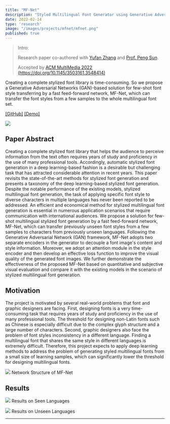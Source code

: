 ```yaml
---
title: "MF-Net"
description: "Styled Multilingual Font Generator using Generative Adversarial Network (GAN)"
date: 2022-02-14
type: 'research'
image: "/images/projects/mfnet/mfnet.png"
published: true
---
```


> Intro:
> 
> Research paper co-authored with [Yufan Zhang](https://yufanz.xyz/project/mfnet/) and [Prof. Peng Sun](https://scholars.duke.edu/person/Peng.Sun1).
>
> Accepted by [ACM MultiMedia 2022](https://2022.acmmm.org/) [(https://doi.org/10.1145/3503161.3548414)](https://doi.org/10.1145/3503161.3548414) 

Creating a complete stylized font library is time-consuming. So we propose a Generative Adversarial Networks (GAN)-based solution for few-shot font style transferring by a fast feed-forward network, MF-Net, which can transfer the font styles from a few samples to the whole multilingual font set.

[[GitHub]](https://github.com/iamyufan/MF-Net) [[Demo]](https://mfont.net)


![](/images/projects/mfnet/mfnet.png)

## Paper Abstract
Creating a complete stylized font library that helps the audience to perceive information from the text often requires years of study and proficiency in the use of many professional tools. Accordingly, automatic stylized font generation in a deep learning-based fashion is a desirable but challenging task that has attracted considerable attention in recent years. This paper revisits the state-of-the-art methods for stylized font generation and presents a taxonomy of the deep learning-based stylized font generation. Despite the notable performance of the existing models, stylized multilingual font generation, the task of applying specific font style to diverse characters in multiple languages has never been reported to be addressed. An efficient and economical method for stylized multilingual font generation is essential in numerous application scenarios that require communication with international audiences. We propose a solution for few-shot multilingual stylized font generation by a fast feed-forward network, MF-Net, which can transfer previously unseen font styles from a few samples to characters from previously unseen languages. Following the Generative Adversarial Network (GAN) framework, MF-Net adopts two separate encoders in the generator to decouple a font image's content and style information. Moreover, we adopt an attention module in the style encoder and then develop an effective loss function to improve the visual quality of the generated font images. We further demonstrate the effectiveness of the proposed MF-Net based on quantitative and subjective visual evaluation and compare it with the existing models in the scenario of stylized multilingual font generation.

## Motivation
The project is motivated by several real-world problems that 
font and graphic designers are facing. First, designing fonts is a 
very time-consuming task that requires years of study and 
proficiency in the use of many professional tools. The threshold 
for designing non-Latin fonts such as Chinese is especially 
difficult due to the complex glyph structure and a large number 
of characters. Second, graphic designers also face the problem 
of font styles inconsistency in a different language. Finding a 
multilingual font that shares the same style in different 
languages is extremely difficult. Therefore, this project expects
to apply deep learning methods to address the problem of 
generating styled multilingual fonts from a small size of 
learning samples, which can significantly lower the threshold 
for designing multilingual fonts. 

![](/images/projects/mfnet/network-structure.png)
Network Structure of MF-Net

## Results
![](/images/projects/mfnet/seen_lang.png)
Results on Seen Languages

![](/images/projects/mfnet/unseen_lang.png)
Results on Unseen Languages

----
